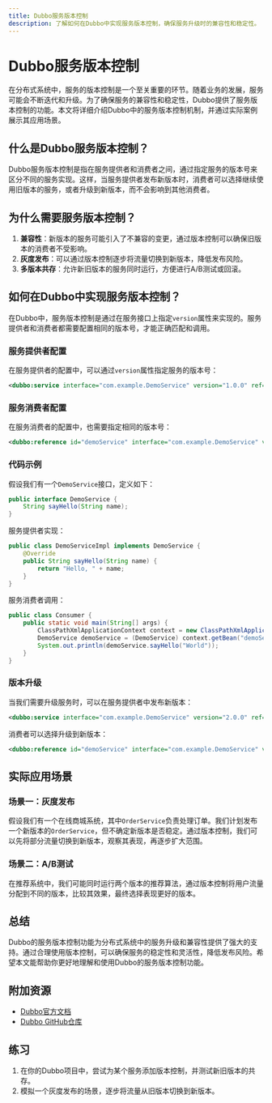```yaml
---
title: Dubbo服务版本控制
description: 了解如何在Dubbo中实现服务版本控制，确保服务升级时的兼容性和稳定性。
---
```


# Dubbo服务版本控制

在分布式系统中，服务的版本控制是一个至关重要的环节。随着业务的发展，服务可能会不断迭代和升级。为了确保服务的兼容性和稳定性，Dubbo提供了服务版本控制的功能。本文将详细介绍Dubbo中的服务版本控制机制，并通过实际案例展示其应用场景。

## 什么是Dubbo服务版本控制？

Dubbo服务版本控制是指在服务提供者和消费者之间，通过指定服务的版本号来区分不同的服务实现。这样，当服务提供者发布新版本时，消费者可以选择继续使用旧版本的服务，或者升级到新版本，而不会影响到其他消费者。

## 为什么需要服务版本控制？

1. **兼容性**：新版本的服务可能引入了不兼容的变更，通过版本控制可以确保旧版本的消费者不受影响。
2. **灰度发布**：可以通过版本控制逐步将流量切换到新版本，降低发布风险。
3. **多版本共存**：允许新旧版本的服务同时运行，方便进行A/B测试或回滚。

## 如何在Dubbo中实现服务版本控制？

在Dubbo中，服务版本控制是通过在服务接口上指定`version`属性来实现的。服务提供者和消费者都需要配置相同的版本号，才能正确匹配和调用。

### 服务提供者配置

在服务提供者的配置中，可以通过`version`属性指定服务的版本号：

```xml
<dubbo:service interface="com.example.DemoService" version="1.0.0" ref="demoService" />
```

### 服务消费者配置

在服务消费者的配置中，也需要指定相同的版本号：

```xml
<dubbo:reference id="demoService" interface="com.example.DemoService" version="1.0.0" />
```

### 代码示例

假设我们有一个`DemoService`接口，定义如下：

```java
public interface DemoService {
    String sayHello(String name);
}
```

服务提供者实现：

```java
public class DemoServiceImpl implements DemoService {
    @Override
    public String sayHello(String name) {
        return "Hello, " + name;
    }
}
```

服务消费者调用：

```java
public class Consumer {
    public static void main(String[] args) {
        ClassPathXmlApplicationContext context = new ClassPathXmlApplicationContext("consumer.xml");
        DemoService demoService = (DemoService) context.getBean("demoService");
        System.out.println(demoService.sayHello("World"));
    }
}
```

### 版本升级

当我们需要升级服务时，可以在服务提供者中发布新版本：

```xml
<dubbo:service interface="com.example.DemoService" version="2.0.0" ref="demoServiceV2" />
```

消费者可以选择升级到新版本：

```xml
<dubbo:reference id="demoService" interface="com.example.DemoService" version="2.0.0" />
```

## 实际应用场景

### 场景一：灰度发布

假设我们有一个在线商城系统，其中`OrderService`负责处理订单。我们计划发布一个新版本的`OrderService`，但不确定新版本是否稳定。通过版本控制，我们可以先将部分流量切换到新版本，观察其表现，再逐步扩大范围。

### 场景二：A/B测试

在推荐系统中，我们可能同时运行两个版本的推荐算法，通过版本控制将用户流量分配到不同的版本，比较其效果，最终选择表现更好的版本。

## 总结

Dubbo的服务版本控制功能为分布式系统中的服务升级和兼容性提供了强大的支持。通过合理使用版本控制，可以确保服务的稳定性和灵活性，降低发布风险。希望本文能帮助你更好地理解和使用Dubbo的服务版本控制功能。

## 附加资源

- [Dubbo官方文档](https://dubbo.apache.org/zh/docs/)
- [Dubbo GitHub仓库](https://github.com/apache/dubbo)

## 练习

1. 在你的Dubbo项目中，尝试为某个服务添加版本控制，并测试新旧版本的共存。
2. 模拟一个灰度发布的场景，逐步将流量从旧版本切换到新版本。
